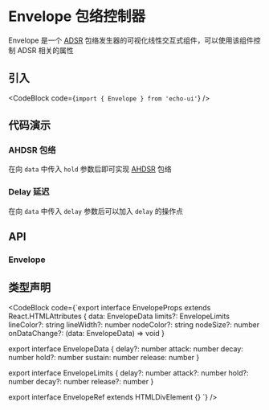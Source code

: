 
# Envelope 包络控制器

Envelope 是一个 [ADSR](https://en.wikipedia.org/wiki/Synthesizer#ADSR_envelope) 包络发生器的可视化线性交互式组件，可以使用该组件控制 ADSR 相关的属性

## 引入

<CodeBlock code={`import { Envelope } from 'echo-ui'`} />

## 代码演示

<Default />

### AHDSR 包络

<AHDSR />

在向 `data` 中传入 `hold` 参数后即可实现 [AHDSR](https://support.output.com/hc/en-us/articles/4408642133399-AHDSR-Modulation) 包络

### Delay 延迟

<DADSR />

在向 `data` 中传入 `delay` 参数后可以加入 `delay` 的操作点

## API

### Envelope

<EnvelopeAPITable />

## 类型声明

<CodeBlock code={`export interface EnvelopeProps extends React.HTMLAttributes<EnvelopeRef> {
  data: EnvelopeData
  limits?: EnvelopeLimits
  lineColor?: string
  lineWidth?: number
  nodeColor?: string
  nodeSize?: number
  onDataChange?: (data: EnvelopeData) => void
}

export interface EnvelopeData {
  delay?: number
  attack: number
  decay: number
  hold?: number
  sustain: number
  release: number
}

export interface EnvelopeLimits {
  delay?: number
  attack?: number
  hold?: number
  decay?: number
  release?: number
}

export interface EnvelopeRef extends HTMLDivElement {}
`} />

